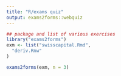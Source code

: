 ```yaml
---
title: "R/exams quiz"
output: exams2forms::webquiz
---
```


```r
## package and list of various exercises
library("exams2forms")
exm <- list("swisscapital.Rmd",
  "deriv.Rnw"
)
```

```r
exams2forms(exm, n = 3)
```